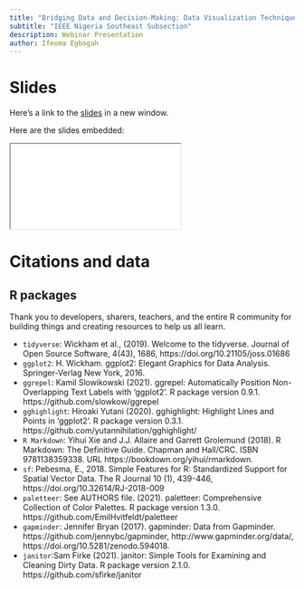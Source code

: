 ```yaml
---
title: "Bridging Data and Decision-Making: Data Visualization Techniques with R"
subtitle: "IEEE Nigeria Southeast Subsection"
description: Webinar Presentation
author: Ifeoma Egbogah
---
```


# Slides

Here's a link to the [slides](slides/index.html){target="_blank"} in a new window.

Here are the slides embedded:

<iframe class="slide-deck ar16x9" src="/slides/index.html" title="slides"></iframe>


# Citations and data

## R packages

Thank you to developers, sharers, teachers, and the entire R community for building things and creating resources to help us all learn.

-   `tidyverse`: Wickham et al., (2019). Welcome to the tidyverse. Journal of Open Source Software, 4(43), 1686, https://doi.org/10.21105/joss.01686
-   `ggplot2`: H. Wickham. ggplot2: Elegant Graphics for Data Analysis. Springer-Verlag New York, 2016.
-   `ggrepel`: Kamil Slowikowski (2021). ggrepel: Automatically Position Non-Overlapping Text Labels with 'ggplot2'. R package version 0.9.1. https://github.com/slowkow/ggrepel
-   `gghighlight`: Hiroaki Yutani (2020). gghighlight: Highlight Lines and Points in 'ggplot2'. R package version 0.3.1. https://github.com/yutannihilation/gghighlight/
-   `R Markdown`: Yihui Xie and J.J. Allaire and Garrett Grolemund (2018). R Markdown: The Definitive Guide. Chapman and Hall/CRC. ISBN 9781138359338. URL https://bookdown.org/yihui/rmarkdown.
-   `sf`: Pebesma, E., 2018. Simple Features for R: Standardized Support for Spatial Vector Data. The R Journal 10 (1), 439-446, https://doi.org/10.32614/RJ-2018-009
-   `paletteer`: See AUTHORS file. (2021). paletteer: Comprehensive Collection of Color Palettes. R package version 1.3.0. https://github.com/EmilHvitfeldt/paletteer
-   `gapminder`: Jennifer Bryan (2017). gapminder: Data from Gapminder. https://github.com/jennybc/gapminder, http://www.gapminder.org/data/, https://doi.org/10.5281/zenodo.594018.
-   `janitor`:Sam Firke (2021). janitor: Simple Tools for Examining and Cleaning Dirty Data. R package version 2.1.0. https://github.com/sfirke/janitor
